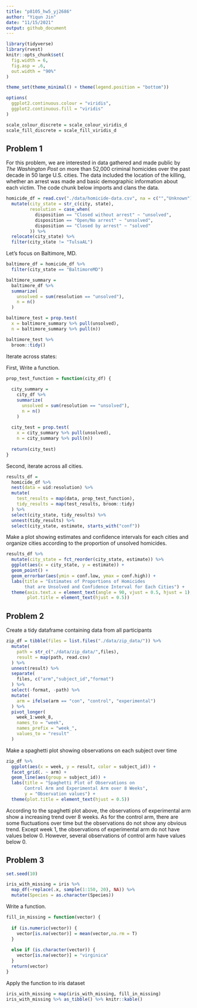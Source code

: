 ```yaml
---
title: "p8105_hw5_yj2686"
author: "Yiqun Jin"
date: "11/15/2021"
output: github_document
---
```


```r
library(tidyverse)
library(rvest)
knitr::opts_chunk$set(
  fig.width = 6,
  fig.asp = .6,
  out.width = "90%"
)

theme_set(theme_minimal() + theme(legend.position = "bottom"))

options(
  ggplot2.continuous.colour = "viridis",
  ggplot2.continuous.fill = "viridis"
)

scale_colour_discrete = scale_colour_viridis_d
scale_fill_discrete = scale_fill_viridis_d
```

## Problem 1

For this problem, we are interested in data gathered and made public by _The Washington Post_ on more than 52,000 criminal homicides over the past decade in 50 large U.S. cities. The data included the location of the killing, whether an arrest was made and basic demographic information about each victim. The code chunk below imports and clans the data.

```r
homicide_df = read.csv("./data/homicide-data.csv", na = c("","Unknown")) %>% 
  mutate(city_state = str_c(city, state),
         resolution = case_when(
           disposition == "Closed without arrest" ~ "unsolved",
           disposition == "Open/No arrest" ~ "unsolved",
           disposition == "Closed by arrest" ~ "solved"
         )) %>% 
  relocate(city_state) %>% 
  filter(city_state != "TulsaAL")
```

Let's focus on Baltimore, MD.

```r
baltimore_df = homicide_df %>% 
  filter(city_state == "BaltimoreMD")

baltimore_summary = 
  baltimore_df %>% 
  summarize(
    unsolved = sum(resolution == "unsolved"),
    n = n()
  )

baltimore_test = prop.test(
  x = baltimore_summary %>% pull(unsolved), 
  n = baltimore_summary %>% pull(n))

baltimore_test %>% 
  broom::tidy()
```

Iterate across states:

First, Write a function.

```r
prop_test_function = function(city_df) {
  
  city_summary = 
    city_df %>% 
    summarize(
      unsolved = sum(resolution == "unsolved"),
      n = n()
    )
  
  city_test = prop.test(
    x = city_summary %>% pull(unsolved), 
    n = city_summary %>% pull(n))
  
  return(city_test)
}
```

Second, iterate across all cities.

```r
results_df = 
  homicide_df %>% 
  nest(data = uid:resolution) %>% 
  mutate(
    test_results = map(data, prop_test_function),
    tidy_results = map(test_results, broom::tidy)
  ) %>% 
  select(city_state, tidy_results) %>% 
  unnest(tidy_results) %>% 
  select(city_state, estimate, starts_with("conf"))

```

Make a plot showing estimates and confidence intervals for each cities and organize cities according to the proportion of unsolved homicides.

```r
results_df %>% 
  mutate(city_state = fct_reorder(city_state, estimate)) %>% 
  ggplot(aes(x = city_state, y = estimate)) +
  geom_point() +
  geom_errorbar(aes(ymin = conf.low, ymax = conf.high)) +
  labs(title = "Estimates of Proportions of Homicides 
       that are Unsolved and Confidence Interval for Each Cities") +
  theme(axis.text.x = element_text(angle = 90, vjust = 0.5, hjust = 1),
        plot.title = element_text(hjust = 0.5))
```

## Problem 2

Create a tidy dataframe containing data from all participants

```r
zip_df = tibble(files = list.files("./data/zip_data/")) %>% 
  mutate(
    path = str_c("./data/zip_data/",files),
    result = map(path, read.csv)
  ) %>% 
  unnest(result) %>% 
  separate(
    files, c("arm","subject_id","format")
  ) %>% 
  select(-format, -path) %>% 
  mutate(
    arm = ifelse(arm == "con", "control", "experimental")
  ) %>% 
  pivot_longer(
    week_1:week_8,
    names_to = "week",
    names_prefix = "week_",
    values_to = "result"
  )
```

Make a spaghetti plot showing observations on each subject over time

```r
zip_df %>% 
  ggplot(aes(x = week, y = result, color = subject_id)) +
  facet_grid(. ~ arm) +
  geom_line(aes(group = subject_id)) +
  labs(title = "Spaghetti Plot of Observations on 
       Control Arm and Experimental Arm over 8 Weeks",
       y = "Observation values") +
  theme(plot.title = element_text(hjust = 0.5))
```

According to the spaghetti plot above, the observations of experimental arm show a increasing trend over 8 weeks. As for the control arm, there are some fluctuations over time but the observations do not show any obvious trend. Except week 1, the observations of experimental arm do not have values below 0. However, several observations of control arm have values below 0.

## Problem 3

```r
set.seed(10)

iris_with_missing = iris %>% 
  map_df(~replace(.x, sample(1:150, 20), NA)) %>%
  mutate(Species = as.character(Species))
```

Write a function.

```r
fill_in_missing = function(vector) {
  
  if (is.numeric(vector)) {
    vector[is.na(vector)] = mean(vector,na.rm = T)
  }
  
  else if (is.character(vector)) {
    vector[is.na(vector)] = "virginica"
  }
  return(vector)
}
```

Apply the function to iris dataset 

```r
iris_with_missing = map(iris_with_missing, fill_in_missing) 
iris_with_missing %>% as_tibble() %>% knitr::kable()
```

